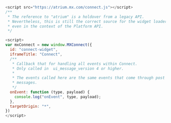 ```javascript
<script src="https://atrium.mx.com/connect.js"></script>
/**
 * The reference to "atrium" is a holdover from a legacy API.
 * Nevertheless, this is still the correct source for the widget loader
 * even in the context of the Platform API.
 */

<script>
var mxConnect = new window.MXConnect({
  id: "connect-widget",
  iframeTitle: "Connect",
  /**
   * Callback that for handling all events within Connect.
   * Only called in  ui_message_version 4 or higher.
   *
   * The events called here are the same events that come through post
   * messages.
   */
  onEvent: function (type, payload) {
    console.log("onEvent", type, payload);
  },
  targetOrigin: "*",
})
</script>
```
